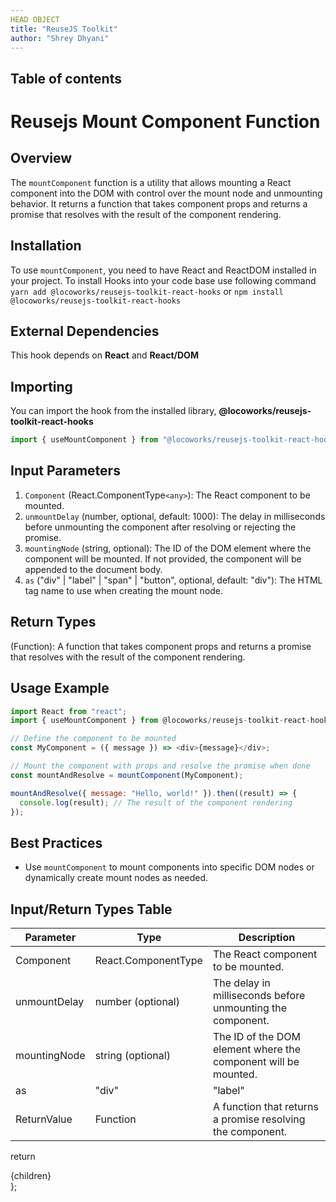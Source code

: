 ```yaml
---
HEAD OBJECT
title: "ReuseJS Toolkit"
author: "Shrey Dhyani"
---
```


## Table of contents

# Reusejs Mount Component Function

## Overview

The `mountComponent` function is a utility that allows mounting a React component into the DOM with control over the mount node and unmounting behavior. It returns a function that takes component props and returns a promise that resolves with the result of the component rendering.

## Installation

To use `mountComponent`, you need to have React and ReactDOM installed in your project.
To install Hooks into your code base use following command `yarn add @locoworks/reusejs-toolkit-react-hooks` or `npm install @locoworks/reusejs-toolkit-react-hooks`

## External Dependencies

This hook depends on **React** and **React/DOM**

## Importing
You can import the hook from the installed library, **@locoworks/reusejs-toolkit-react-hooks**
```javascript
import { useMountComponent } from "@locoworks/reusejs-toolkit-react-hooks"
```

## Input Parameters

1. `Component` (React.ComponentType`<any>`): The React component to be mounted.
2. `unmountDelay` (number, optional, default: 1000): The delay in milliseconds before unmounting the component after resolving or rejecting the promise.
3. `mountingNode` (string, optional): The ID of the DOM element where the component will be mounted. If not provided, the component will be appended to the document body.
4. `as` ("div" | "label" | "span" | "button", optional, default: "div"): The HTML tag name to use when creating the mount node.

## Return Types

(Function): A function that takes component props and returns a promise that resolves with the result of the component rendering.

## Usage Example

```javascript
import React from "react";
import { useMountComponent } from @locoworks/reusejs-toolkit-react-hooks

// Define the component to be mounted
const MyComponent = ({ message }) => <div>{message}</div>;

// Mount the component with props and resolve the promise when done
const mountAndResolve = mountComponent(MyComponent);

mountAndResolve({ message: "Hello, world!" }).then((result) => {
  console.log(result); // The result of the component rendering
});
```

## Best Practices

- Use `mountComponent` to mount components into specific DOM nodes or dynamically create mount nodes as needed.

## Input/Return Types Table

| Parameter      | Type                           | Description                                                   |
| -------------- | ------------------------------ | ------------------------------------------------------------- |
| Component      | React.ComponentType     | The React component to be mounted.                            |
| unmountDelay   | number (optional)              | The delay in milliseconds before unmounting the component.    |
| mountingNode   | string (optional)              | The ID of the DOM element where the component will be mounted.|
| as             | "div" | "label" | "span" | "button" (optional) | The HTML tag name for the mount node.                         |
| ReturnValue    | Function                       | A function that returns a promise resolving the component.    |

  return <div className="prose max-w-full mx-4 pb-10" >{children}</div>
};